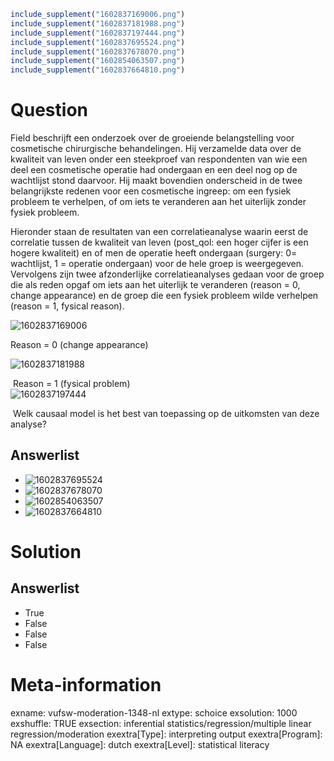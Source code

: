 ```r
include_supplement("1602837169006.png")
include_supplement("1602837181988.png")
include_supplement("1602837197444.png")
include_supplement("1602837695524.png")
include_supplement("1602837678070.png")
include_supplement("1602854063507.png")
include_supplement("1602837664810.png")
```

Question
========
Field beschrijft een onderzoek over de groeiende belangstelling voor
cosmetische chirurgische behandelingen. Hij verzamelde data over de
kwaliteit van leven onder een steekproef van respondenten van wie een
deel een cosmetische operatie had ondergaan en een deel nog op de
wachtlijst stond daarvoor. Hij maakt bovendien onderscheid in de twee
belangrijkste redenen voor een cosmetische ingreep: om een fysiek
probleem te verhelpen, of om iets te veranderen aan het uiterlijk zonder
fysiek probleem.  
  
Hieronder staan de resultaten van een correlatieanalyse waarin eerst de
correlatie tussen de kwaliteit van leven (post\_qol: een hoger cijfer is
een hogere kwaliteit) en of men de operatie heeft ondergaan (surgery: 0=
wachtlijst, 1 = operatie ondergaan) voor de hele groep is weergegeven.
Vervolgens zijn twee afzonderlijke correlatieanalyses gedaan voor de
groep die als reden opgaf om iets aan het uiterlijk te veranderen
(reason = 0, change appearance) en de groep die een fysiek probleem
wilde verhelpen (reason = 1, fysical reason).  
  
<img src="1602837169006.png" class="fr-fic fr-dii tvcss_2"
alt="1602837169006" />  
  
Reason = 0 (change appearance)                                        
  
<img src="1602837181988.png" class="fr-fic fr-dii tvcss_3"
alt="1602837181988" />  
  
 Reason = 1 (fysical problem)  
<img src="1602837197444.png" class="fr-fic fr-dii tvcss_4"
alt="1602837197444" />  
  
 Welk causaal model is het best van toepassing op de uitkomsten van deze
analyse?

Answerlist
----------
* <img src="1602837695524.png" class="fr-fic fr-dii tvcss_5"
  alt="1602837695524" />
* <img src="1602837678070.png" class="fr-fic fr-dii tvcss_6"
  alt="1602837678070" />
* <img src="1602854063507.png" class="fr-fic fr-dii"
  alt="1602854063507" />
* <img src="1602837664810.png" class="fr-fic fr-dii tvcss_7"
  alt="1602837664810" />

Solution
========










Answerlist
----------
* True
* False
* False
* False

Meta-information
================
exname: vufsw-moderation-1348-nl
extype: schoice
exsolution: 1000
exshuffle: TRUE
exsection: inferential statistics/regression/multiple linear regression/moderation
exextra[Type]: interpreting output
exextra[Program]: NA
exextra[Language]: dutch
exextra[Level]: statistical literacy

